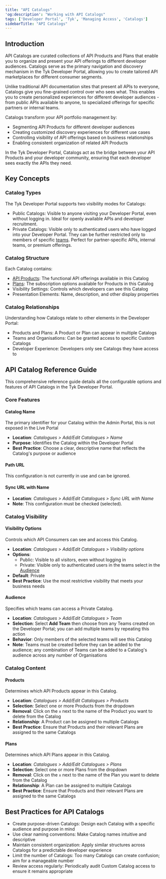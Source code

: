 ```yaml
---
title: "API Catalogs"
'og:description': "Working with API Catalogs"
tags: ['Developer Portal', 'Tyk', 'Managing Access', 'Catalogs']
sidebarTitle: "API Catalogs"
---
```


## Introduction

API Catalogs are curated collections of API Products and Plans that enable you to organize and present your API offerings to different developer audiences. Catalogs serve as the primary navigation and discovery mechanism in the Tyk Developer Portal, allowing you to create tailored API marketplaces for different consumer segments.

Unlike traditional API documentation sites that present all APIs to everyone, Catalogs give you fine-grained control over who sees what. This enables you to create personalized experiences for different developer audiences - from public APIs available to anyone, to specialized offerings for specific partners or internal teams.

Catalogs transform your API portfolio management by:

- Segmenting API Products for different developer audiences
- Creating customized discovery experiences for different use cases
- Controlling visibility of API offerings based on business relationships
- Enabling consistent organization of related API Products

In the Tyk Developer Portal, Catalogs act as the bridge between your API Products and your developer community, ensuring that each developer sees exactly the APIs they need.

## Key Concepts

### Catalog Types

The Tyk Developer Portal supports two visibility modes for Catalogs:

- Public Catalogs: Visible to anyone visiting your Developer Portal, even without logging in. Ideal for openly available APIs and developer recruitment.
- Private Catalogs: Visible only to authenticated users who have logged into your Developer Portal. They can be further restricted only to members of specific [teams](/nightly/tyk-stack/tyk-developer-portal/enterprise-developer-portal/managing-access/manage-api-consumers). Perfect for partner-specific APIs, internal teams, or premium offerings.

### Catalog Structure

Each Catalog contains:

- [API Products](/nightly/portal/api-products): The functional API offerings available in this Catalog
- [Plans](/nightly/portal/api-plans): The subscription options available for Products in this Catalog
- Visibility Settings: Controls which developers can see this Catalog
- Presentation Elements: Name, description, and other display properties

### Catalog Relationships

Understanding how Catalogs relate to other elements in the Developer Portal:

- Products and Plans: A Product or Plan can appear in multiple Catalogs
- Teams and Organisations: Can be granted access to specific Custom Catalogs
- Developer Experience: Developers only see Catalogs they have access to

## API Catalog Reference Guide

This comprehensive reference guide details all the configurable options and features of API Catalogs in the Tyk Developer Portal.

### Core Features

#### Catalog Name

The primary identifier for your Catalog within the Admin Portal, this is not exposed in the Live Portal

- **Location**: *Catalogues > Add/Edit Catalogues > Name*
- **Purpose**: Identifies the Catalog within the Developer Portal
- **Best Practice**: Choose a clear, descriptive name that reflects the Catalog's purpose or audience

#### Path URL

This configuration is not currently in use and can be ignored.

#### Sync URL with Name

- **Location**: *Catalogues > Add/Edit Catalogues > Sync URL with Name*
- **Note**: This configuration must be checked (selected).

### Catalog Visibility

#### Visibility Options

Controls which API Consumers can see and access this Catalog.

- **Location**: *Catalogues > Add/Edit Catalogues > Visibility options*
- **Options**:
    - Public: Visible to all visitors, even without logging in
    - Private: Visible only to authenticated users in the teams select in the [Audience](/nightly/tyk-stack/tyk-developer-portal/enterprise-developer-portal/managing-access/manage-catalogues#audience)
- **Default**: Private
- **Best Practice**: Use the most restrictive visibility that meets your business needs

#### Audience

Specifies which teams can access a Private Catalog.

- **Location**: *Catalogues > Add/Edit Catalogues > Team*
- **Selection**: Select **Add Team** then choose from any Teams created on the Developer Portal; you can add multiple teams by repeating this action
- **Behavior**: Only members of the selected teams will see this Catalog
- **Note**: Teams must be created before they can be added to the audience; any combination of Teams can be added to a Catalog's audience across any number of Organisations

### Catalog Content

#### Products

Determines which API Products appear in this Catalog.

- **Location**: *Catalogues > Add/Edit Catalogues > Products*
- **Selection**: Select one or more Products from the dropdown
- **Removal**: Click on the `x` next to the name of the Product you want to delete from the Catalog
- **Relationship**: A Product can be assigned to multiple Catalogs
- **Best Practice**: Ensure that Products and their relevant Plans are assigned to the same Catalogs

#### Plans

Determines which API Plans appear in this Catalog.

- **Location**: *Catalogues > Add/Edit Catalogues > Plans*
- **Selection**: Select one or more Plans from the dropdown
- **Removal**: Click on the `x` next to the name of the Plan you want to delete from the Catalog
- **Relationship**: A Plan can be assigned to multiple Catalogs
- **Best Practice**: Ensure that Products and their relevant Plans are assigned to the same Catalogs

## Best Practices for API Catalogs

- Create purpose-driven Catalogs: Design each Catalog with a specific audience and purpose in mind
- Use clear naming conventions: Make Catalog names intuitive and descriptive
- Maintain consistent organization: Apply similar structures across Catalogs for a predictable developer experience
- Limit the number of Catalogs: Too many Catalogs can create confusion; aim for a manageable number
- Review access regularly: Periodically audit Custom Catalog access to ensure it remains appropriate
